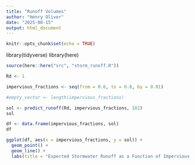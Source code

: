 ```yaml
---
title: "Runoff Volumes"
author: "Henry Oliver"
date: "2025-08-15"
output: html_document
---
```


```r
knitr::opts_chunk$set(echo = TRUE)
```

library(tidyverse)
library(here)
```r

source(here::here("src", "storm_runoff.R"))

Rd <- 1

impervious_fractions <- seq(from = 0.6, to = 0.8, by = 0.01)

#empty_vector <- length(impervious_fractions) 

sol <- predict_runoff(Rd, impervious_fractions, 182)
sol

df <- data.frame(impervious_fractions, sol)
df

ggplot(df, aes(x = impervious_fractions, y = sol)) +
  geom_point() +
  geom_line() +
  labs(title = "Expected Stormwater Runoff as a Function of Impervious Cover", x = "Fraction of Watershed area considered Impervious (Acres)", y = "Expected Volume of Stormwater Runoff")


```

```r

```


    